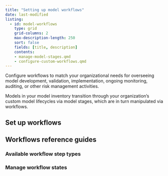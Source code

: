```yaml
---
title: "Setting up model workflows"
date: last-modified
listing:
  - id: model-workflows
    type: grid
    grid-columns: 2
    max-description-length: 250
    sort: false
    fields: [title, description]
    contents:
    - manage-model-stages.qmd
    - configure-custom-workflows.qmd
---
```


Configure workflows to match your organizational needs for overseeing model development, validation, implementation, ongoing monitoring, auditing, or other risk management activities.

Models in your model inventory transition through your organization's custom model lifecycles via model stages, which are in turn manipulated via workflows.

## Set up workflows

:::{#model-workflows}
:::

## Workflows reference guides

### Available workflow step types

### Manage workflow states

